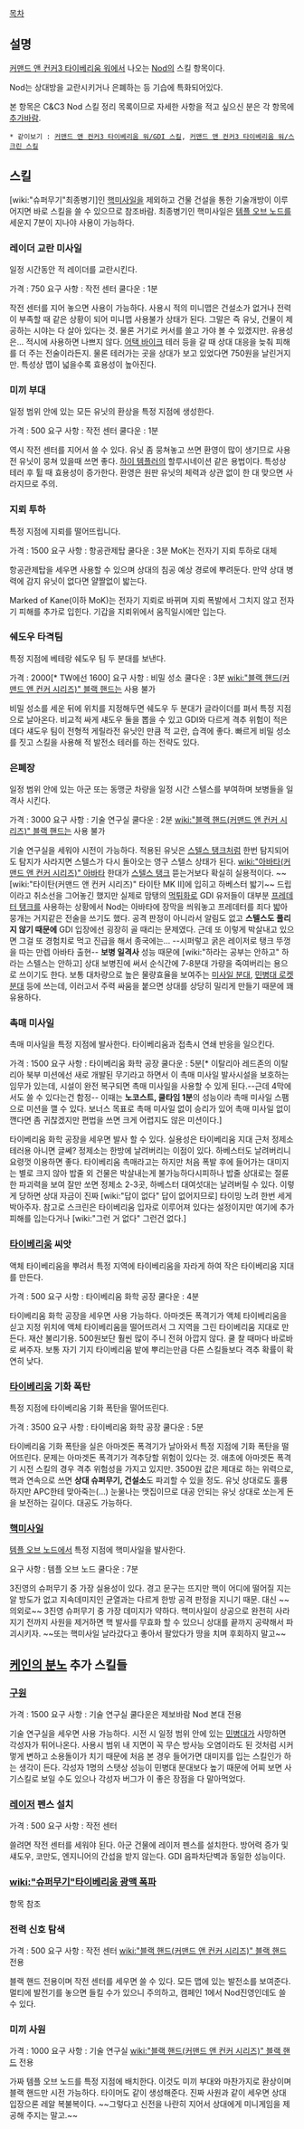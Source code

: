 [[목차]]
== 설명 ==
[[커맨드 앤 컨커3 타이베리움 워]]에서 나오는 [[Nod]]의 스킬 항목이다.

Nod는 상대방을 교란시키거나 은폐하는 등 기습에 특화되어있다.

본 항목은 C&C3 Nod 스킬 정리 목록이므로 자세한 사항을 적고 싶으신 분은 각 항목에 [[추가바람]].

 * 같이보기 : [[커맨드 앤 컨커3 타이베리움 워/GDI 스킬]], [[커맨드 앤 컨커3 타이베리움 워/스크린 스킬]]
== 스킬 ==
[wiki:"슈퍼무기"최종병기]인 [[핵미사일]]을 제외하고 건물 건설을 통한 기술개방이 이루어지면 바로 스킬을 쓸 수 있으므로 참조바람. 최종병기인 핵미사일은 [[템플 오브 노드]]를 세운지 7분이 지나야 사용이 가능하다.
=== 레이더 교란 미사일 ===
일정 시간동안 적 레이더를 교란시킨다.

가격 : 750
요구 사항 : 작전 센터
쿨다운 : 1분

작전 센터를 지어 놓으면 사용이 가능하다. 사용시 적의 미니맵은 건설소가 없거나 전력이 부족할 때 같은 상황이 되어 미니맵 사용불가 상태가 된다. 그말은 즉 유닛, 건물이 제공하는 시야는 다 살아 있다는 것. 물론 거기로 커서를 쓸고 가야 볼 수 있겠지만.
유용성은... 적시에 사용하면 나쁘지 않다. [[어택 바이크]] 테러 등을 갈 때 상대 대응을 늦춰 피해를 더 주는 전술이라든지. 물론 테러가는 곳을 상대가 보고 있었다면 750원을 날린거지만. 특성상 맵이 넓을수록 효용성이 높아진다.
=== 미끼 부대 ===
일정 범위 안에 있는 모든 유닛의 환상을 특정 지점에 생성한다.

가격 : 500
요구 사항 : 작전 센터
쿨다운 : 1분

역시 작전 센터를 지어서 쓸 수 있다. 유닛 좀 뭉쳐놓고 쓰면 환영이 많이 생기므로 사용전 유닛이 뭉쳐 있을때 쓰면 좋다. [[하이 템플러]]의 할루시네이션 같은 용법이다. 특성상 테러 후 튈 때 효용성이 증가한다. 환영은 원판 유닛의 체력과 상관 없이 한 대 맞으면 사라지므로 주의.
=== 지뢰 투하 ===
특정 지점에 지뢰를 떨어뜨립니다.

가격 : 1500
요구 사항 : 항공관제탑
쿨다운 : 3분
MoK는 전자기 지뢰 투하로 대체

항공관제탑을 세우면 사용할 수 있으며 상대의 침공 예상 경로에 뿌려둔다. 만약 상대 병력에 감지 유닛이 없다면 얄짤없이 밟는다.

Marked of Kane(이하 MoK)는 전자기 지뢰로 바뀌며 지뢰 폭발에서 그치지 않고 전자기 피해를 추가로 입힌다. 기갑을 지뢰위에서 움직일시에만 입는다.
=== 쉐도우 타격팀 ===
특정 지점에 베테랑 쉐도우 팀 두 분대를 보낸다.

가격 : 2000[* TW에선 1600]
요구 사항 : 비밀 성소
쿨다운 : 3분
[[wiki:"블랙 핸드(커맨드 앤 컨커 시리즈)" 블랙 핸드]]는 사용 불가

비밀 성소를 세운 뒤에 위치를 지정해두면 쉐도우 두 분대가 글라이더를 펴서 특정 지점으로 날아온다. 비교적 싸게 섀도우 둘을 뽑을 수 있고 GDI와 다르게 격추 위험이 적은데다 섀도우 팀이 전형적 게릴라전 유닛인 만큼 적 교란, 습격에 좋다. 빠르게 비밀 성소를 짓고 스킬을 사용해 적 발전소 테러를 하는 전략도 있다.
=== 은폐장 ===
일정 범위 안에 있는 아군 또는 동맹군 차량을 일정 시간 스텔스를 부여하며 보병들을 일격사 시킨다. 

가격 : 3000
요구 사항 : 기술 연구실
쿨다운 : 2분
[[wiki:"블랙 핸드(커맨드 앤 컨커 시리즈)" 블랙 핸드]]는 사용 불가

기술 연구실을 세워야 시전이 가능하다. 적용된 유닛은 [[스텔스 탱크]]처럼 한번 탐지되어도 탐지가 사라지면 스텔스가 다시 돌아오는 영구 스텔스 상태가 된다. [[wiki:"아바타(커맨드 앤 컨커 시리즈)" 아바타]] 한대가 [[스텔스 탱크]] 뜯는거보다 확실히 실용적이다. ~~[wiki:"타이탄(커맨드 앤 컨커 시리즈)" 타이탄 MK II]에 입히고 하베스터 밟기~~ 드립이라고 취소선을 그어놓긴 했지만 실제로 맘탱의 [[먹튀]]화로 GDI 유저들이 대부분 [[프레데터 탱크]]를 사용하는 상황에서 Nod는 아바타에 장막을 씌워놓고 프레데터를 죄다 밟아 뭉개는 거지같은 전술을 쓰기도 했다. 공격 판정이 아니라서 알림도 없고 '''스텔스도 풀리지 않기 때문에''' GDI 입장에선 굉장히 골 때리는 문제였다. 근데 또 이렇게 박살내고 있으면 그걸 또 경험치로 먹고 진급을 해서 종국에는... --시퍼렇고 굵은 레이저로 탱크 뚜껑을 따는 만렙 아바타 출현--
'''보병 일격사''' 성능 때문에 [wiki:"하라는 공부는 안하고" 하라는 스텔스는 안하고] 상대 보병진에 써서 순식간에 7-8분대 가량을 죽여버리는 용으로 쓰이기도 한다. 보통 대차량으로 높은 물량효율을 보여주는 [[미사일 분대]], [[민병대 로켓 분대]] 등에 쓰는데, 이러고서 주력 싸움을 붙으면 상대를 상당히 밀리게 만들기 때문에 꽤 유용하다.

=== 촉매 미사일 ===
촉매 미사일을 특정 지점에 발사한다. 타이베리움과 접촉시 연쇄 반응을 일으킨다.

가격 : 1500
요구 사항 : 타이베리움 화학 공장
쿨다운 : 5분[* 이탈리아 레드존의 이탈리아 북부 미션에선 새로 개발된 무기라고 하면서 이 촉매 미사일 발사시설을 보호하는 임무가 있는데, 시설이 완전 복구되면 촉매 미사일을 사용할 수 있게 된다.--근데 4막에서도 쓸 수 있다는건 함정-- 이때는 '''노코스트, 쿨타임 1분'''의 성능이라 촉매 미사일 스팸으로 미션을 깰 수 있다. 보너스 목표로 촉매 미사일 없이 승리가 있어 촉매 미사일 없이 깬다면 좀 귀찮겠지만 편법을 쓰면 크게 어렵지도 않은 미션이다.]

타이베리움 화학 공장을 세우면 발사 할 수 있다.
실용성은 타이베리움 지대 근처 정제소 테러용 아니면 글쎄? 정제소는 한방에 날려버리는 이점이 있다. 하베스터도 날려버리니 요령껏 이용하면 좋다. 타이베리움 촉매라고는 하지만 처음 폭발 후에 들어가는 대미지는 별로 크지 않아 밥줄 외 건물은 박살내는게 불가능하다시피하나 밥줄 상대로는 절륜한 파괴력을 보여 잘만 쏘면 정제소 2-3곳, 하베스터 대여섯대는 날려버릴 수 있다. 이렇게 당하면 상대 자금이 진짜 [wiki:"답이 없다" 답이 없어지므로] 타이밍 노려 한번 세게 박아주자. 참고로 스크린은 타이베리움 입자로 이루어져 있다는 설정이지만 여기에 추가 피해를 입는다거나 [wiki:"그런 거 없다" 그런건 없다.]
=== [[타이베리움]] 씨앗 ===
액체 타이베리움을 뿌려서 특정 지역에 타이베리움을 자라게 하여 작은 타이베리움 지대를 만든다.

가격 : 500
요구 사항 : 타이베리움 화학 공장
쿨다운 : 4분

타이베리움 화학 공장을 세우면 사용 가능하다.
아마겟돈 폭격기가 액체 타이베리움을 싣고 지정 위치에 액체 타이베리움을 떨어뜨려서 그 지역을 그린 타이베리움 지대로 만든다. 재산 불리기용. 500원보단 훨씬 많이 주니 전혀 아깝지 않다. 쿨 찰 때마다 바로바로 써주자. 보통 자기 기지 타이베리움 밭에 뿌리는만큼 다른 스킬들보다 격추 확률이 확연히 낮다.
=== [[타이베리움]] 기화 폭탄 ===
특정 지점에 타이베리움 기화 폭탄을 떨어뜨린다.

가격 : 3500
요구 사항 : 타이베리움 화학 공장
쿨다운 : 5분

타이베리움 기화 폭탄을 실은 아마겟돈 폭격기가 날아와서 특정 지점에 기화 폭탄을 떨어뜨린다. 문제는 아마겟돈 폭격기가 격추당할 위험이 있다는 것. 애초에 아마겟돈 폭격기 시전 스킬의 경우 격추 위험성을 가지고 있지만. 3500원 값은 제대로 하는 위력으로, 핵과 연속으로 쓰면 '''상대 슈퍼무기, 건설소'''도 파괴할 수 있을 정도. 유닛 상대로도 훌륭하지만 APC한테 맞아죽는(...) 눈물나는 맷집이므로 대공 안되는 유닛 상대로 쏘는게 돈을 보전하는 길이다.
대공도 가능하다.
=== [[핵미사일]] ===
[[템플 오브 노드]]에서 특정 지점에 핵미사일을 발사한다.

요구 사항 : 템플 오브 노드
쿨다운 : 7분

3진영의 슈퍼무기 중 가장 실용성이 있다. 경고 문구는 뜨지만 핵이 어디에 떨어질 지는 알 방도가 없고 지속데미지인 균열과는 다르게 한방 공격 판정을 지니기 때문. 대신 ~~의외로~~ 3진영 슈퍼무기 중 가장 데미지가 약하다. 핵미사일이 상공으로 완전히 사라지기 전까지 사원을 제거하면 핵 발사를 무효화 할 수 있으니 상대를 끝까지 공략해서 파괴시키자. ~~또는 핵미사일 날라갔다고 좋아서 팔았다가 땅을 치며 후회하지 말고~~
== [[케인의 분노]] 추가 스킬들 ==
=== [[구원]] ===
가격 : 1500
요구 사항 : 기술 연구실
쿨다운은 제보바람
Nod 본대 전용

기술 연구실을 세우면 사용 가능하다.
시전 시 일정 범위 안에 있는 [[민병대]]가 사망하면 각성자가 튀어나온다. 사용시 범위 내 지면이 꼭 무슨 방사능 오염이라도 된 것처럼 시커멓게 변하고 소용돌이가 치기 때문에 처음 본 경우 들어가면 대미지를 입는 스킬인가 하는 생각이 든다. 각성자 1명의 스탯상 성능이 민병대 분대보다 높기 때문에 어찌 보면 사기스킬로 보일 수도 있으나 각성자 버그가 이 좋은 장점을 다 말아먹었다.
=== [[레이저]] 펜스 설치 ===
가격 : 500
요구 사항 : 작전 센터

쓸려면 작전 센터를 세워야 된다.
아군 건물에 레이저 펜스를 설치한다. 방어력 증가 및 섀도우, 코만도, 엔지니어의 간섭을 받지 않는다. GDI 음파차단벽과 동일한 성능이다.
=== [[wiki:"슈퍼무기"타이베리움 광맥 폭파]] ===
항목 참조
=== 전력 신호 탐색 ===
가격 : 500
요구 사항 : 작전 센터
[[wiki:"블랙 핸드(커맨드 앤 컨커 시리즈)" 블랙 핸드]] 전용

블랙 핸드 전용이며 작전 센터를 세우면 쓸 수 있다.
모든 맵에 있는 발전소를 보여준다. 멀티에 발전기를 놓으면 들킬 수가 있으니 주의하고, 캠페인 1에서 Nod진영인데도 쓸 수 있다.
=== 미끼 사원 ===
가격 : 1000
요구 사항 : 기술 연구실
[[wiki:"블랙 핸드(커맨드 앤 컨커 시리즈)" 블랙 핸드]] 전용

가짜 템플 오브 노드를 특정 지점에 배치한다.
이것도 미끼 부대와 마찬가지로 환상이며 블랙 핸드만 시전 가능하다. 타이머도 같이 생성해준다.
진짜 사원과 같이 세우면 상대 입장으론 레알 복불복이다. ~~그렇다고 신전을 나란히 지어서 상대에게 미니게임을 제공해 주지는 말고.~~
